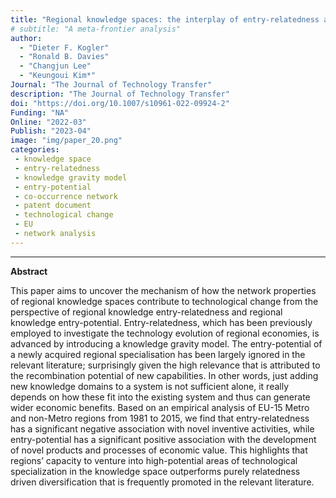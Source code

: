 ```yaml
---
title: "Regional knowledge spaces: the interplay of entry-relatedness and entry-potential for technological change and growth"
# subtitle: "A meta-frontier analysis"
author: 
  - "Dieter F. Kogler" 
  - "Ronald B. Davies"
  - "Changjun Lee"
  - "Keungoui Kim*" 
Journal: "The Journal of Technology Transfer"
description: "The Journal of Technology Transfer"
doi: "https://doi.org/10.1007/s10961-022-09924-2"
Funding: "NA"
Online: "2022-03"
Publish: "2023-04"
image: "img/paper_20.png"
categories:
 - knowledge space
 - entry-relatedness
 - knowledge gravity model
 - entry-potential
 - co-occurrence network
 - patent document
 - technological change
 - EU
 - network analysis
---
```


------------------------------------------------------------------------

**Abstract**

This paper aims to uncover the mechanism of how the network properties of regional knowledge spaces contribute to technological change from the perspective of regional knowledge entry-relatedness and regional knowledge entry-potential. Entry-relatedness, which has been previously employed to investigate the technology evolution of regional economies, is advanced by introducing a knowledge gravity model. The entry-potential of a newly acquired regional specialisation has been largely ignored in the relevant literature; surprisingly given the high relevance that is attributed to the recombination potential of new capabilities. In other words, just adding new knowledge domains to a system is not sufficient alone, it really depends on how these fit into the existing system and thus can generate wider economic benefits. Based on an empirical analysis of EU-15 Metro and non-Metro regions from 1981 to 2015, we find that entry-relatedness has a significant negative association with novel inventive activities, while entry-potential has a significant positive association with the development of novel products and processes of economic value. This highlights that regions’ capacity to venture into high-potential areas of technological specialization in the knowledge space outperforms purely relatedness driven diversification that is frequently promoted in the relevant literature.

